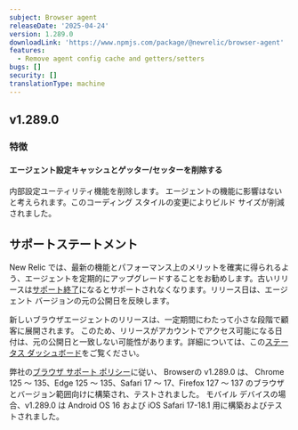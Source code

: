 ```yaml
---
subject: Browser agent
releaseDate: '2025-04-24'
version: 1.289.0
downloadLink: 'https://www.npmjs.com/package/@newrelic/browser-agent'
features:
  - Remove agent config cache and getters/setters
bugs: []
security: []
translationType: machine
---
```


## v1.289.0

### 特徴

#### エージェント設定キャッシュとゲッター/セッターを削除する

内部設定ユーティリティ機能を削除します。 エージェントの機能に影響はないと考えられます。このコーディング スタイルの変更によりビルド サイズが削減されました。

## サポートステートメント

New Relic では、最新の機能とパフォーマンス上のメリットを確実に得られるよう、エージェントを定期的にアップグレードすることをお勧めします。古いリリースは[サポート終了](https://docs.newrelic.com/docs/browser/browser-monitoring/getting-started/browser-agent-eol-policy/)になるとサポートされなくなります。リリース日は、エージェント バージョンの元の公開日を反映します。

新しいブラウザエージェントのリリースは、一定期間にわたって小さな段階で顧客に展開されます。 このため、リリースがアカウントでアクセス可能になる日付は、元の公開日と一致しない可能性があります。詳細については、この[ステータス ダッシュボード](https://newrelic.github.io/newrelic-browser-agent-release/)をご覧ください。

弊社の[ブラウザ サポート ポリシー](https://docs.newrelic.com/docs/browser/new-relic-browser/getting-started/compatibility-requirements-browser-monitoring/#browser-types)に従い、 Browserの v1.289.0 は、 Chrome 125 ～ 135、Edge 125 ～ 135、Safari 17 ～ 17、Firefox 127 ～ 137 のブラウザとバージョン範囲向けに構築され、テストされました。 モバイル デバイスの場合、v1.289.0 は Android OS 16 および iOS Safari 17-18.1 用に構築およびテストされました。